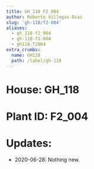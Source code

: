 ```yaml
---
title: GH_118 F2_004
author: Roberto Villegas-Diaz
slug: 'gh-118/f2-004'
aliases:
  - gh_118-f2_004
  - gh-118-f2-004
  - gh118-f2004
extra_crumbs:
  name: GH118
  path: /label/gh-118
---
```


# **House**: GH_118
# **Plant ID**: F2_004
# **Updates**: 
 - 2020-06-28: Nothing new.
